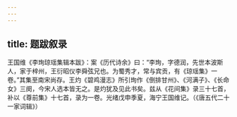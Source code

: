 ```yaml
---
---
---
```

title: 题跋叙录
---




王国维《李珣琼瑶集辑本跋》：案《历代诗余》曰：“李珣，字德润，先世本波斯人，家于梓州，王衍昭仪李舜弦兄也。为蜀秀才，常与宾贡，有《琼瑶集》一卷。”其集至南宋尚存。王灼《碧鸡漫志》所引珣作《倒排甘州》、《河满子》、《长命女》三阕，今宋人选本皆无之。是灼犹及见此书矣。兹从《花间集》录三十七首，补以《尊前集》十七首，录为一卷。光绪戊申季夏，海宁王国维记。（《唐五代二十一家词辑》）